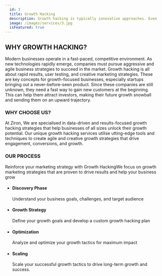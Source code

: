 ```yaml
---
  id: 3
  title: Growth Hacking
  description: Growth hacking is typically innovative approaches. Even though a growth team might be focused on increasing sales, they are focused on business growth, no matter what. Many growth hacking strategies focus on designing a product or service based on what customers are asking for. With online data analytics, programming, and automation, it is possible for a growth hacking team to get your product in front of a lot of people without spending a lot of money.
  image: /images/services/3.jpg
  isFeatured: true
---
```


## WHY GROWTH HACKING?

Modern businesses operate in a fast-paced, competitive environment. As new technologies rapidly emerge, companies must pursue aggressive and agile business strategies to succeed in the market. Growth hacking is all about rapid results, user testing, and creative marketing strategies. These are key concepts for growth-focused businesses, especially startups bringing out a never-before-seen product. Since these companies are still unknown, they need a fast way to gain new customers at the beginning. This can help them attract investors, making their future growth snowball and sending them on an upward trajectory.

### WHY CHOOSE US?

At Ziron, We are specialised in data-driven and results-focused growth hacking strategies that help businesses of all sizes unlock their growth potential. Our unique growth hacking services utilise utting-edge tools and techniques to create agile and creative growth strategies that drive engagement, conversions, and growth.

### OUR PROCESS

Reinforce your marketing strategy with Growth HackingWe focus on growth marketing strategies that are proven to drive results and help your business grow

- #### Discovery Phase

  Understand your business goals, challenges, and target audience

- #### Growth Strategy

  Define your growth goals and develop a custom growth hacking plan

- #### Optimization

  Analyze and optimize your growth tactics for maximum impact

- #### Scaling
  Scale your successful growth tactics to drive long-term growth and success.
